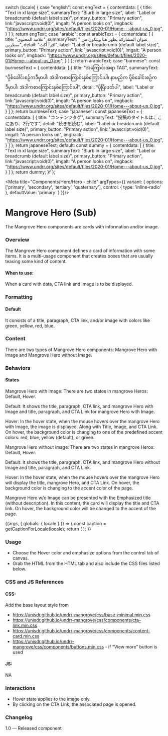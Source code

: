 
  switch (locale) {
    case "english":
      const engText = {
        contentdata: [
          {
            title: "Text in xl large size",
            summaryText: "Blurb in large size",
            label: "Label or breadcrumb (default label size)",
            primary_button: "Primary action",
            link:"javascript:void(0)",
            imgalt: "A person looks on",
            imgback: "https://www.undrr.org/sites/default/files/2020-01/Home---about-us_0.jpg",
          }
        ]
      };
      return engText;
    case "arabic":
      const arabicText = {
        contentdata: [
          {
            title: "علامة المحتوى",
            summaryText: " عنوان المشاركة يظهر هنا ويتكون من سطرين",
            detail: "اقرأ أكث",
            label: "Label or breadcrumb (default label size)",
            primary_button: "Primary action",
            link:"javascript:void(0)",
            imgalt: "A person looks on",
            imgback: "https://www.undrr.org/sites/default/files/2020-01/Home---about-us_0.jpg",
          }
        ]
      };
      return arabicText;
    case "burmese":
      const burmeseText = {
        contentdata: [
          {
            title: "အကြောင်းအရာ TAG",
            summaryText: "ပို့စ်ခေါင်းစဉ်ကဒီမှာပါ၊ အဲဒါကစာကြောင်းနှစ်ကြောင်းပါ၊ နာမည်က ပို့စ်ခေါင်းစဉ်ကဒီမှာပါ၊ အဲဒါကစာကြောင်းနှစ်ကြောင်းပါ",
            detail: "ပိုပြီးဖတ်ပါ",
            label: "Label or breadcrumb (default label size)",
            primary_button: "Primary action",
            link:"javascript:void(0)",
            imgalt: "A person looks on",
            imgback: "https://www.undrr.org/sites/default/files/2020-01/Home---about-us_0.jpg",
          }
        ]
      };
      return burmeseText;
    case "japanese":
      const japaneseText = {
        contentdata: [
          {
            title: "コンテンツタグ",
            summaryText: "投稿のタイトルはここにあり、2行です",
            detail: "続きを読む",
            label: "Label or breadcrumb (default label size)",
            primary_button: "Primary action",
            link:"javascript:void(0)",
            imgalt: "A person looks on",
            imgback: "https://www.undrr.org/sites/default/files/2020-01/Home---about-us_0.jpg",
          }
        ]
      };
      return japaneseText;
    default:
      const dummy = {
        contentdata: [
          {
            title: "Text in xl large size",
            summaryText: "Blurb in large size",
            label: "Label or breadcrumb (default label size)",
            primary_button: "Primary action",
            link:"javascript:void(0)",
            imgalt: "A person looks on",
            imgback: "https://www.undrr.org/sites/default/files/2020-01/Home---about-us_0.jpg",
          }
        ]
      };
      return dummy;
  }f
};

<Meta title="Components/Hero/Hero - child" argTypes={{
  variant: {
    options: ['primary', 'secondary', 'tertiary', 'quaternary'],
    control: { type: 'inline-radio' },
    defaultValue: 'primary'
  }
}}/>

# Mangrove Hero (Sub)

The Mangrove Hero components are cards with information and/or image.

### Overview
The Mangrove Hero component defines a card of information with some items. It is a multi-usage component that creates boxes that are usually teasing some kind of content.

#### When to use:

When a card with data, CTA link and image is to be displayed.

### Formatting

#### Default
It consists of a title, paragraph, CTA link, and/or image with colors like green, yellow, red, blue.

### Content
There are two types of Mangrove Hero components: Mangrove Hero with Image and Mangrove Hero without Image.

### Behaviors

#### States
Mangrove Hero with image:
There are two states in mangrove Heros: Default, Hover.

Default: It shows the title, paragraph, CTA link, and mangrove Hero with Image and title, paragraph, and CTA Link for mangrove Hero with Image.

Hover: In the hover state, when the mouse hovers over the mangrove Hero with Image, the image is displayed. Along with Title, Image, and CTA Link. On hover, the background color is changing to one of the predefined accent colors: red, blue, yellow (default), or green.

Mangrove Hero without image:
There are two states in mangrove Heros: Default, Hover.

Default: It shows the title, paragraph, CTA link, and mangrove Hero without Image and title, paragraph, and CTA Link.



Hover: In the hover state, when the mouse hovers over the mangrove Hero will display the title, mangrove Hero, and CTA Link. On hover, the background color is changing to the accent color of the page.

Mangrove Hero w/o Image can be presented with the Emphasized title (without description). In this content, the card will display the title and CTA link. On hover, the background color will be changed to the accent of the page.

<Canvas>
<Story name="Hero - child">
  {(args, { globals: { locale } }) => {
    const caption = getCaptionForLocale(locale);
    return (
      <ChildHero
        data={caption.contentdata} {...args}
      ></ChildHero>
    );
  }}
</Story>
</Canvas>

### Usage
- Choose the Hover color and emphasize options from the control tab of canvas.
- Grab the HTML from the HTML tab and also include the CSS files listed below.

### CSS and JS References

#### CSS:
Add the base layout style from

- https://unisdr.github.io/undrr-mangrove/css/base-minimal.min.css
- https://unisdr.github.io/undrr-mangrove/css/components/cta-link.min.css
- https://unisdr.github.io/undrr-mangrove/css/components/content-card.min.css
- https://unisdr.github.io/undrr-mangrove/css/components/buttons.min.css - if “View more” button is used

#### JS:
NA

### Interactions
- Hover state applies to the image only.
- By clicking on the CTA Link, the associated page is opened.

### Changelog
1.0 — Released component
